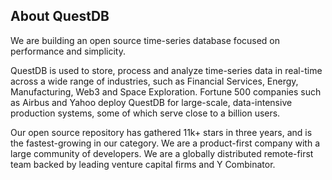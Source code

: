 <h2> About QuestDB</h2>

We are building an open source time-series database focused on performance and
simplicity.

QuestDB is used to store, process and analyze time-series data in real-time
across a wide range of industries, such as Financial Services, Energy,
Manufacturing, Web3 and Space Exploration. Fortune 500 companies such as Airbus
and Yahoo deploy QuestDB for large-scale, data-intensive production systems,
some of which serve close to a billion users.

Our open source repository has gathered 11k+ stars in three years, and 
is the fastest-growing in our category. We are a product-first company with 
a large community of developers. We are a globally distributed remote-first 
team backed by leading venture capital firms and Y Combinator.

